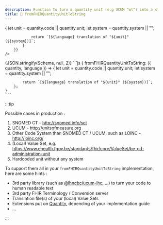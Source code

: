 ```yaml
---
description: Function to turn a quantity unit (e.g UCUM "ml") into a string for humans (e.g "militier")
title: 📏 fromFHIRQuantityUnitToString
---
```



<Tabs>
  <TabItem value="text" label="Human readable text" default>
    <SingleDosageToText 
        dosage={Schema} 
        config={{
            fromFHIRQuantityUnitToString: ({quantity, language}) => {
                let unit = quantity.code || quantity.unit;
                let system = quantity.system || "";

                return `[${language} translation of "${unit}" (${system})]`;
            }
        }}
    />

  </TabItem>
  <TabItem value="json" label="Dosage">
    <CodeBlock language="json">{JSON.stringify(Schema, null, 2)}</CodeBlock>
  </TabItem>
  <TabItem value="config" label="Configuration">
    ```js
    {
        fromFHIRQuantityUnitToString: ({ quantity, language }) => {
            let unit = quantity.code || quantity.unit;
            let system = quantity.system || "";

            return `[${language} translation of "${unit}" (${system})]`;
        };
    }
    ```

  </TabItem>
</Tabs>

:::tip

Possible cases in production : 

1. SNOMED CT - http://snomed.info/sct
2. UCUM - http://unitsofmeasure.org
3. Other Code System than SNOMED CT / UCUM, such as LOINC - http://loinc.org/ 
4. (Local) Value Set, e.g. https://www.ehealth.fgov.be/standards/fhir/core/ValueSet/be-cd-administration-unit
5. Hardcoded unit without any system

To support them all in your `fromFHIRQuantityUnitToString` implementation, here are some hints :

- 3rd party library (such as [@lhncbc/ucum-lhc](https://github.com/LHNCBC/ucum-lhc), ...) to turn your code to human readable text
- 3rd party FHIR Terminology / Conversion server
- Translation file(s) of your (local) Value Sets
- Extensions put on [Quantity](https://build.fhir.org/datatypes.html#Quantity), depending of your implementation guide
- ...

:::